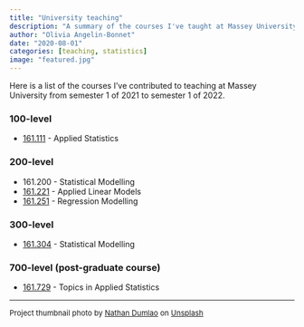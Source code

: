 ```yaml
---
title: "University teaching"
description: "A summary of the courses I've taught at Massey University in 2021/2022."
author: "Olivia Angelin-Bonnet"
date: "2020-08-01"
categories: [teaching, statistics]
image: "featured.jpg"
---
```


Here is a list of the courses I've contributed to teaching at Massey University from semester 1 of 2021 to semester 1 of 2022.

### 100-level

-   [161.111](https://www.massey.ac.nz/study/courses/applied-statistics-161111/) - Applied Statistics

### 200-level

-   161.200 - Statistical Modelling
-   [161.221](https://www.massey.ac.nz/study/courses/applied-linear-models-161221/) - Applied Linear Models
-   [161.251](https://www.massey.ac.nz/study/courses/regression-modelling-161251/) - Regression Modelling

### 300-level

-   [161.304](https://www.massey.ac.nz/study/courses/statistical-modelling-161304/) - Statistical Modelling

### 700-level (post-graduate course)

-   [161.729](https://www.massey.ac.nz/study/courses/topics-in-applied-statistics-161729/) - Topics in Applied Statistics

------------------------------------------------------------------------

<font size="2">Project thumbnail photo by [Nathan Dumlao](https://unsplash.com/@nate_dumlao?utm_source=unsplash&utm_medium=referral&utm_content=creditCopyText) on [Unsplash](https://unsplash.com/s/photos/university?utm_source=unsplash&utm_medium=referral&utm_content=creditCopyText)</font>
